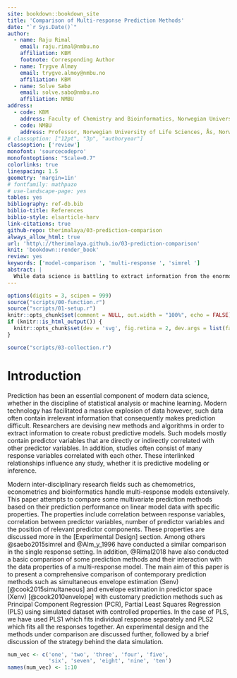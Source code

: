 ```yaml
---
site: bookdown::bookdown_site
title: 'Comparison of Multi-response Prediction Methods'
date: "`r Sys.Date()`"
author:
  - name: Raju Rimal
    email: raju.rimal@nmbu.no
    affiliation: KBM
    footnote: Corresponding Author
  - name: Trygve Almøy
    email: trygve.almoy@nmbu.no
    affiliation: KBM
  - name: Solve Sæbø
    email: solve.sabo@nmbu.no
    affiliation: NMBU
address:
  - code: KBM
    address: Faculty of Chemistry and Bioinformatics, Norwegian University of Life Sciences, Ås, Norway
  - code: NMBU
    address: Professor, Norwegian University of Life Sciences, Ås, Norway
# classoption: ["12pt", "3p", "authoryear"]
classoption: ['review']
monofont: 'sourcecodepro'
monofontoptions: "Scale=0.7"
colorlinks: true
linespacing: 1.5
geometry: 'margin=1in'
# fontfamily: mathpazo
# use-landscape-page: yes
tables: yes
bibliography: ref-db.bib
biblio-title: References
biblio-style: elsarticle-harv
link-citations: true
github-repo: therimalaya/03-prediction-comparison
always_allow_html: true
url: 'http\://therimalaya.github.io/03-prediction-comparison'
knit: 'bookdown::render_book'
review: yes
keywords: ['model-comparison ', 'multi-response ', 'simrel ']
abstract: |
  While data science is battling to extract information from the enormous explosion of data, many estimators and algorithms are being developed for better prediction. Researchers and data scientists often introduce new methods and evaluate them based on various aspects of data. However, studies on the impact of/on a model with multiple response variables are limited. This study compares some newly-developed (envelope) and well- established (PLS, PCR) prediction methods based on real data and simulated data specifically designed by varying properties such as multicollinearity, the correlation between multiple responses and position of relevant principal components of predictors. This study aims to give some insight into these methods and help the researcher to understand and use them in further studies.
---
```


```r
options(digits = 3, scipen = 999)
source("scripts/00-function.r")
source("scripts/01-setup.r")
knitr::opts_chunk$set(comment = NULL, out.width = "100%", echo = FALSE)
if (knitr::is_html_output()) {
  knitr::opts_chunk$set(dev = 'svg', fig.retina = 2, dev.args = list(family="mono"))
}
```

```r
source("scripts/03-collection.r")
```

# Introduction #

Prediction has been an essential component of modern data science, whether in the discipline of statistical analysis or machine learning. Modern technology has facilitated a massive explosion of data however, such data often contain irrelevant information that consequently makes prediction difficult. Researchers are devising new methods and algorithms in order to extract information to create robust predictive models. Such models mostly contain predictor variables that are directly or indirectly correlated with other predictor variables. In addition, studies often consist of many response variables correlated with each other. These interlinked relationships influence any study, whether it is predictive modeling or inference.

Modern inter-disciplinary research fields such as chemometrics, econometrics and bioinformatics handle multi-response models extensively. This paper attempts to compare some multivariate prediction methods based on their prediction performance on linear model data with specific properties. The properties include correlation between response variables, correlation between predictor variables, number of predictor variables and the position of relevant predictor components. These properties are discussed more in the [Experimental Design] section. Among others @saebo2015simrel and @Alm_y_1996 have conducted a similar comparison in the single response setting. In addition, @Rimal2018 have also conducted a basic comparison of some prediction methods and their interaction with the data properties of a multi-response model. The main aim of this paper is to present a comprehensive comparison of contemporary prediction methods such as simultaneous envelope estimation (Senv) [@cook2015simultaneous] and envelope estimation in predictor space (Xenv) [@cook2010envelope] with customary prediction methods such as Principal Component Regression (PCR), Partial Least Squares Regression (PLS) using simulated dataset with controlled properties. In the case of PLS, we have used PLS1 which fits individual response separately and PLS2 which fits all the responses together. An experimental design and the methods under comparison are discussed further, followed by a brief discussion of the strategy behind the data simulation.


```r
num_vec <- c('one', 'two', 'three', 'four', 'five', 
             'six', 'seven', 'eight', 'nine', 'ten')
names(num_vec) <- 1:10
```
